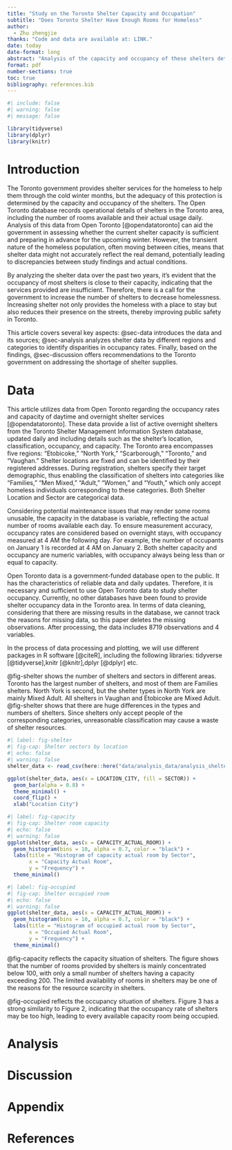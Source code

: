 ```yaml
---
title: "Study on the Toronto Shelter Capacity and Occupation"
subtitle: "Does Toronto Shelter Have Enough Rooms for Homeless"
author: 
  - Zhu zhengjie
thanks: "Code and data are available at: LINK."
date: today
date-format: long
abstract: "Analysis of the capacity and occupancy of these shelters determine if adequate protection is offered. The last two years of shelter data reveals that most shelters are operating near full capacity. This near saturation of occupancy indicates that the shelter services provided by the government are insufficient. Therefore, there is a call for the government to increase the number of shelters to reduce homelessness."
format: pdf
number-sections: true
toc: true
bibliography: references.bib
---
```


```r
#| include: false
#| warning: false
#| message: false

library(tidyverse)
library(dplyr)
library(knitr)
```


# Introduction

The Toronto government provides shelter services for the homeless to help them through the cold winter months, but the adequacy of this protection is determined by the capacity and occupancy of the shelters. The Open Toronto database records operational details of shelters in the Toronto area, including the number of rooms available and their actual usage daily. Analysis of this data from Open Toronto [@opendatatoronto] can aid the government in assessing whether the current shelter capacity is sufficient and preparing in advance for the upcoming winter. However, the transient nature of the homeless population, often moving between cities, means that shelter data might not accurately reflect the real demand, potentially leading to discrepancies between study findings and actual conditions.

By analyzing the shelter data over the past two years, it's evident that the occupancy of most shelters is close to their capacity, indicating that the services provided are insufficient. Therefore, there is a call for the government to increase the number of shelters to decrease homelessness. Increasing shelter not only provides the homeless with a place to stay but also reduces their presence on the streets, thereby improving public safety in Toronto.

This article covers several key aspects: @sec-data introduces the data and its sources; @sec-analysis analyzes shelter data by different regions and categories to identify disparities in occupancy rates. Finally, based on the findings, @sec-discussion offers recommendations to the Toronto government on addressing the shortage of shelter supplies.


# Data {#sec-data}

This article utilizes data from Open Toronto regarding the occupancy rates and capacity of daytime and overnight shelter services [@opendatatoronto]. These data provide a list of active overnight shelters from the Toronto Shelter Management Information System database, updated daily and including details such as the shelter's location, classification, occupancy, and capacity. The Toronto area encompasses five regions: "Etobicoke," "North York," "Scarborough," "Toronto," and "Vaughan." Shelter locations are fixed and can be identified by their registered addresses. During registration, shelters specify their target demographic, thus enabling the classification of shelters into categories like "Families," "Men Mixed," "Adult," "Women," and "Youth," which only accept homeless individuals corresponding to these categories. Both Shelter Location and Sector are categorical data.

Considering potential maintenance issues that may render some rooms unusable, the capacity in the database is variable, reflecting the actual number of rooms available each day. To ensure measurement accuracy, occupancy rates are considered based on overnight stays, with occupancy measured at 4 AM the following day. For example, the number of occupants on January 1 is recorded at 4 AM on January 2. Both shelter capacity and occupancy are numeric variables, with occupancy always being less than or equal to capacity.


Open Toronto data is a government-funded database open to the public. It has the characteristics of reliable data and daily updates. Therefore, it is necessary and sufficient to use Open Toronto data to study shelter occupancy. Currently, no other databases have been found to provide shelter occupancy data in the Toronto area. In terms of data cleaning, considering that there are missing results in the database, we cannot track the reasons for missing data, so this paper deletes the missing observations. After processing, the data includes 8719 observations and 4 variables.


In the process of data processing and plotting, we will use different packages in R software [@citeR], including the following libraries: tidyverse [@tidyverse],knitr [@knitr],dplyr [@dplyr] etc.  

@fig-shelter shows the number of shelters and sectors in different areas. Toronto has the largest number of shelters, and most of them are Families shelters. North York is second, but the shelter types in North York are mainly Mixed Adult. All shelters in Vaughan and Etobicoke are Mixed Adult. @fig-shelter shows that there are huge differences in the types and numbers of shelters. Since shelters only accept people of the corresponding categories, unreasonable classification may cause a waste of shelter resources.



```r
#| label: fig-shelter
#| fig-cap: Shelter sectors by location
#| echo: false
#| warning: false
shelter_data <- read_csv(here::here("data/analysis_data/analysis_shelter_data.csv"))

ggplot(shelter_data, aes(x = LOCATION_CITY, fill = SECTOR)) +
  geom_bar(alpha = 0.8) +
  theme_minimal() +
  coord_flip() +
  xlab("Location City")
```




```r
#| label: fig-capacity
#| fig-cap: Shelter room capacity 
#| echo: false
#| warning: false
ggplot(shelter_data, aes(x = CAPACITY_ACTUAL_ROOM)) +
  geom_histogram(bins = 10, alpha = 0.7, color = "black") +
  labs(title = "Histogram of capacity actual room by Sector",
       x = "Capacity Actual Room",
       y = "Frequency") +
  theme_minimal() 
```




```r
#| label: fig-occupied
#| fig-cap: Shelter occupied room
#| echo: false
#| warning: false
ggplot(shelter_data, aes(x = CAPACITY_ACTUAL_ROOM)) +
  geom_histogram(bins = 10, alpha = 0.7, color = "black") +
  labs(title = "Histogram of occupied actual room by Sector",
       x = "Occupied Actual Room",
       y = "Frequency") +
  theme_minimal() 
```

@fig-capacity reflects the capacity situation of shelters. The figure shows that the number of rooms provided by shelters is mainly concentrated below 100, with only a small number of shelters having a capacity exceeding 200. The limited availability of rooms in shelters may be one of the reasons for the resource scarcity in shelters.

@fig-occupied reflects the occupancy situation of shelters. Figure 3 has a strong similarity to Figure 2, indicating that the occupancy rate of shelters may be too high, leading to every available capacity room being occupied.


# Analysis {#sec-analysis}



# Discussion {#sec-discussion}



\newpage

\appendix

# Appendix {-}




\newpage


# References


